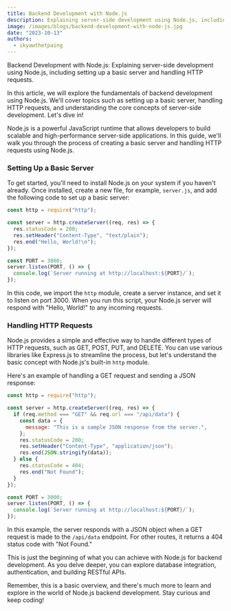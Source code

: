 ```yaml
---
title: Backend Development with Node.js
description: Explaining server-side development using Node.js, including setting up a basic server and handling HTTP requests.
image: /images/blogs/backend-development-with-node-js.jpg
date: "2023-10-13"
authors:
  - ikyawthetpaing
---
```


Backend Development with Node.js: Explaining server-side development using Node.js, including setting up a basic server and handling HTTP requests.

<Callout>
  In this article, we will explore the fundamentals of backend development using
  Node.js. We'll cover topics such as setting up a basic server, handling HTTP
  requests, and understanding the core concepts of server-side development.
  Let's dive in!
</Callout>

Node.js is a powerful JavaScript runtime that allows developers to build scalable and high-performance server-side applications. In this guide, we'll walk you through the process of creating a basic server and handling HTTP requests using Node.js.

### Setting Up a Basic Server

To get started, you'll need to install Node.js on your system if you haven't already. Once installed, create a new file, for example, `server.js`, and add the following code to set up a basic server:

```javascript
const http = require("http");

const server = http.createServer((req, res) => {
  res.statusCode = 200;
  res.setHeader("Content-Type", "text/plain");
  res.end("Hello, World!\n");
});

const PORT = 3000;
server.listen(PORT, () => {
  console.log(`Server running at http://localhost:${PORT}/`);
});
```

In this code, we import the `http` module, create a server instance, and set it to listen on port 3000. When you run this script, your Node.js server will respond with "Hello, World!" to any incoming requests.

### Handling HTTP Requests

Node.js provides a simple and effective way to handle different types of HTTP requests, such as GET, POST, PUT, and DELETE. You can use various libraries like Express.js to streamline the process, but let's understand the basic concept with Node.js's built-in `http` module.

Here's an example of handling a GET request and sending a JSON response:

```javascript
const http = require("http");

const server = http.createServer((req, res) => {
  if (req.method === "GET" && req.url === "/api/data") {
    const data = {
      message: "This is a sample JSON response from the server.",
    };
    res.statusCode = 200;
    res.setHeader("Content-Type", "application/json");
    res.end(JSON.stringify(data));
  } else {
    res.statusCode = 404;
    res.end("Not Found");
  }
});

const PORT = 3000;
server.listen(PORT, () => {
  console.log(`Server running at http://localhost:${PORT}/`);
});
```

In this example, the server responds with a JSON object when a GET request is made to the `/api/data` endpoint. For other routes, it returns a 404 status code with "Not Found."

This is just the beginning of what you can achieve with Node.js for backend development. As you delve deeper, you can explore database integration, authentication, and building RESTful APIs.

Remember, this is a basic overview, and there's much more to learn and explore in the world of Node.js backend development. Stay curious and keep coding!
